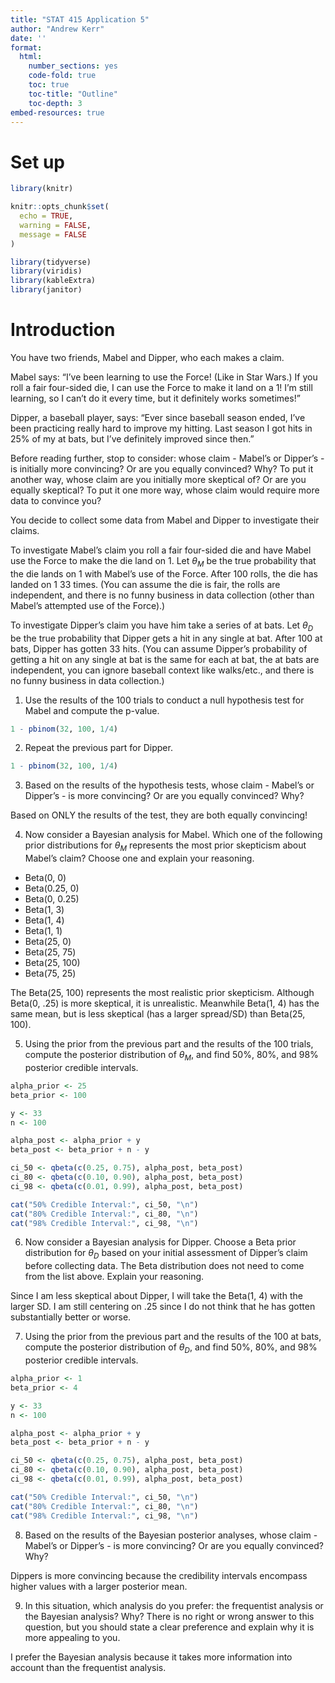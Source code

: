 ```yaml
---
title: "STAT 415 Application 5"
author: "Andrew Kerr"
date: ''
format:
  html:
    number_sections: yes
    code-fold: true
    toc: true
    toc-title: "Outline"
    toc-depth: 3
embed-resources: true
---
```


# Set up

```r
library(knitr)

knitr::opts_chunk$set(
  echo = TRUE,
  warning = FALSE,
  message = FALSE
)
```


```r
library(tidyverse)
library(viridis)
library(kableExtra)
library(janitor)
```

# Introduction

You have two friends, Mabel and Dipper, who each makes a claim.

Mabel says: “I’ve been learning to use the Force! (Like in Star Wars.) If you roll a fair four-sided die, I can use the Force to make it land on a 1! I’m still learning, so I can’t do it every time, but it definitely works sometimes!”

Dipper, a baseball player, says: “Ever since baseball season ended, I’ve been practicing really hard to improve my hitting. Last season I got hits in 25% of my at bats, but I’ve definitely improved since then.”

Before reading further, stop to consider: whose claim - Mabel’s or Dipper’s - is initially more convincing? Or are you equally convinced? Why? To put it another way, whose claim are you initially more skeptical of? Or are you equally skeptical? To put it one more way, whose claim would require more data to convince you?

You decide to collect some data from Mabel and Dipper to investigate their claims.

To investigate Mabel’s claim you roll a fair four-sided die and have Mabel use the Force to make the die land on 1. Let $\theta_M$ be the true probability that the die lands on 1 with Mabel’s use of the Force. After 100 rolls, the die has landed on 1 33 times. (You can assume the die is fair, the rolls are independent, and there is no funny business in data collection (other than Mabel’s attempted use of the Force).)

To investigate Dipper’s claim you have him take a series of at bats. Let $\theta_D$ be the true probability that Dipper gets a hit in any single at bat. After 100 at bats, Dipper has gotten 33 hits. (You can assume Dipper’s probability of getting a hit on any single at bat is the same for each at bat, the at bats are independent, you can ignore baseball context like walks/etc., and there is no funny business in data collection.)

1. Use the results of the 100 trials to conduct a null hypothesis test for Mabel and compute the p-value.

```r
1 - pbinom(32, 100, 1/4)
```

2. Repeat the previous part for Dipper.

```r
1 - pbinom(32, 100, 1/4)
```

3. Based on the results of the hypothesis tests, whose claim - Mabel’s or Dipper’s - is more convincing? Or are you equally convinced? Why?

Based on ONLY the results of the test, they are both equally convincing!

4. Now consider a Bayesian analysis for Mabel. Which one of the following prior distributions for $\theta_M$ represents the most prior skepticism about Mabel’s claim? Choose one and explain your reasoning.

-   Beta(0, 0)
-   Beta(0.25, 0)
-   Beta(0, 0.25)
-   Beta(1, 3)
-   Beta(1, 4)
-   Beta(1, 1)
-   Beta(25, 0)
-   Beta(25, 75)
-   Beta(25, 100)
-   Beta(75, 25)

The Beta(25, 100) represents the most realistic prior skepticism. Although Beta(0, .25) is more skeptical, it is unrealistic. Meanwhile Beta(1, 4) has the same mean, but is less skeptical (has a larger spread/SD) than Beta(25, 100).

5. Using the prior from the previous part and the results of the 100 trials, compute the posterior distribution of $\theta_M$, and find 50%, 80%, and 98% posterior credible intervals.

```r
alpha_prior <- 25
beta_prior <- 100

y <- 33
n <- 100

alpha_post <- alpha_prior + y
beta_post <- beta_prior + n - y

ci_50 <- qbeta(c(0.25, 0.75), alpha_post, beta_post)
ci_80 <- qbeta(c(0.10, 0.90), alpha_post, beta_post)
ci_98 <- qbeta(c(0.01, 0.99), alpha_post, beta_post)

cat("50% Credible Interval:", ci_50, "\n")
cat("80% Credible Interval:", ci_80, "\n")
cat("98% Credible Interval:", ci_98, "\n")
```

6. Now consider a Bayesian analysis for Dipper. Choose a Beta prior distribution for $\theta_D$ based on your initial assessment of Dipper’s claim before collecting data. The Beta distribution does not need to come from the list above. Explain your reasoning.

Since I am less skeptical about Dipper, I will take the Beta(1, 4) with the larger SD. I am still centering on .25 since I do not think that he has gotten substantially better or worse.

7. Using the prior from the previous part and the results of the 100 at bats, compute the posterior distribution of $\theta_D$, and find 50%, 80%, and 98% posterior credible intervals.

```r
alpha_prior <- 1
beta_prior <- 4

y <- 33
n <- 100

alpha_post <- alpha_prior + y
beta_post <- beta_prior + n - y

ci_50 <- qbeta(c(0.25, 0.75), alpha_post, beta_post)
ci_80 <- qbeta(c(0.10, 0.90), alpha_post, beta_post)
ci_98 <- qbeta(c(0.01, 0.99), alpha_post, beta_post)

cat("50% Credible Interval:", ci_50, "\n")
cat("80% Credible Interval:", ci_80, "\n")
cat("98% Credible Interval:", ci_98, "\n")
```

8. Based on the results of the Bayesian posterior analyses, whose claim - Mabel’s or Dipper’s - is more convincing? Or are you equally convinced? Why?

Dippers is more convincing because the credibility intervals encompass higher values with a larger posterior mean. 

9. In this situation, which analysis do you prefer: the frequentist analysis or the Bayesian analysis? Why? There is no right or wrong answer to this question, but you should state a clear preference and explain why it is more appealing to you.

I prefer the Bayesian analysis because it takes more information into account than the frequentist analysis.
